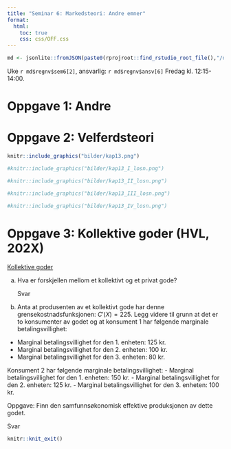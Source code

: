 ```yaml
---
title: "Seminar 6: Markedsteori: Andre emner"
format:
  html:
    toc: true
    css: css/OFF.css
---
```


```r
md <- jsonlite::fromJSON(paste0(rprojroot::find_rstudio_root_file(),"/data-raw/metadata.json"))
```

Uke `r md$regnv$sem6[2]`, ansvarlig: `r md$regnv$ansv[6]`
Fredag kl. 12:15-14:00.


::: {.content-visible when-profile="internal"}




# Oppgave 1: Andre

# Oppgave 2: Velferdsteori

```r
knitr::include_graphics("bilder/kap13.png")
```
```r
#knitr::include_graphics("bilder/kap13_I_losn.png")
```
```r
#knitr::include_graphics("bilder/kap13_II_losn.png")
```
```r
#knitr::include_graphics("bilder/kap13_III_losn.png")
```
```r
#knitr::include_graphics("bilder/kap13_IV_losn.png")
```

# Oppgave 3: Kollektive goder (HVL, 202X)

[Kollektive goder]{.underline}

a)  Hva er forskjellen mellom et kollektivt og et privat gode?
<div class="sol">
Svar
</div>


b)  Anta at produsenten av et kollektivt gode har denne
    grensekostnadsfunksjonen: $C'(X) = 225$. Legg videre til grunn at
    det er to konsumenter av godet og at konsument 1 har følgende
    marginale betalingsvillighet:
- Marginal betalingsvillighet for den 1. enheten: 125 kr.
- Marginal betalingsvillighet for den 2. enheten: 100 kr.
- Marginal betalingsvillighet for den 3. enheten: 80 kr.

Konsument 2 har følgende marginale betalingsvillighet:
- Marginal betalingsvillighet for den 1. enheten: 150 kr.
- Marginal betalingsvillighet for den 2. enheten: 125 kr.
- Marginal betalingsvillighet for den 3. enheten: 100 kr.

Oppgave: Finn den samfunnsøkonomisk effektive produksjonen av dette
godet.
<div class="sol">
Svar
</div>



:::

```r
knitr::knit_exit()
```





